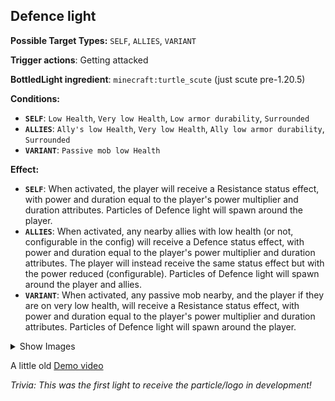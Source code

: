 
## <Asset location="lightwithin:particle/defense_light" title="Defence light"/> Defence light <Asset location="lightwithin:particle/defense_light" title="Defence light"/>
**Possible Target  Types:** `SELF`, `ALLIES`, `VARIANT`

**Trigger actions**: Getting attacked

**BottledLight ingredient**: `minecraft:turtle_scute` (just scute pre-1.20.5)

**Conditions:**
- **`SELF`**: `Low Health`, `Very low Health`, `Low armor durability`, `Surrounded`
- **`ALLIES`**: `Ally's low Health`, `Very low Health`, `Ally low armor durability`, `Surrounded`
- **`VARIANT`**: `Passive mob low Health`

**Effect:**
- **`SELF`**: When activated, the player will receive a Resistance status effect, with power and duration equal to the player's power multiplier and duration attributes. Particles of Defence light will spawn around the player.
- **`ALLIES`**: When activated, any nearby allies with low health (or not, configurable in the config) will receive a Defence status effect, with power and duration equal to the player's power multiplier and duration attributes. The player will instead receive the same status effect but with the power reduced (configurable). Particles of Defence light will spawn around the player and allies.
- **`VARIANT`**: When activated, any passive mob nearby, and the player if they are on very low health, will receive a Resistance status effect, with power and duration equal to the player's power multiplier and duration attributes. Particles of Defence light will spawn around the player.

<details>
  <summary>Show Images</summary>

  ![def1](https://cdn.modrinth.com/data/f8LsKKPu/images/c8d9da44a858263da60cf11b26c579094aa23c39.png)

</details>

A little old
[Demo video](https://youtu.be/vaMZ8sPw9bY)

*Trivia: This was the first light to receive the particle/logo in development!*